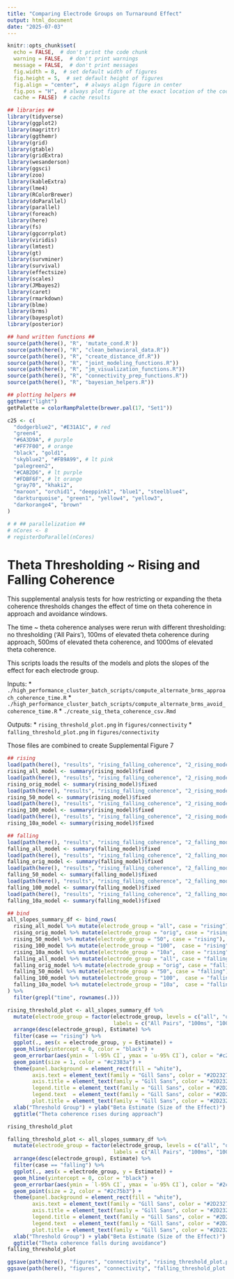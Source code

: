 ```yaml
---
title: "Comparing Electrode Groups on Turnaround Effect"
output: html_document
date: "2025-07-03"
---
```


```r
knitr::opts_chunk$set(
  echo = FALSE,  # don't print the code chunk
  warning = FALSE,  # don't print warnings
  message = FALSE,  # don't print messages
  fig.width = 8,  # set default width of figures
  fig.height = 5,  # set default height of figures
  fig.align = "center",  # always align figure in center
  fig.pos = "H",  # always plot figure at the exact location of the code chunk
  cache = FALSE)  # cache results

## libraries ##
library(tidyverse)
library(ggplot2)
library(magrittr)
library(ggthemr)
library(grid)
library(gtable)
library(gridExtra)
library(wesanderson)
library(ggsci)
library(zoo)
library(kableExtra)
library(lme4)
library(RColorBrewer)
library(doParallel)
library(parallel)
library(foreach)
library(here)
library(fs)
library(ggcorrplot)
library(viridis)
library(lmtest)
library(gt)
library(survminer)
library(survival)
library(effectsize)
library(scales)
library(JMbayes2)
library(caret)
library(rmarkdown)
library(blme)
library(brms)
library(bayesplot)
library(posterior)

## hand written functions ##
source(path(here(), "R", 'mutate_cond.R'))
source(path(here(), "R", "clean_behavioral_data.R"))
source(path(here(), "R", "create_distance_df.R"))
source(path(here(), "R", "joint_modeling_functions.R"))
source(path(here(), "R", "jm_visualization_functions.R"))
source(path(here(), "R", "connectivity_prep_functions.R"))
source(path(here(), "R", "bayesian_helpers.R"))

## plotting helpers ##
ggthemr("light")
getPalette = colorRampPalette(brewer.pal(17, "Set1"))

c25 <- c(
  "dodgerblue2", "#E31A1C", # red
  "green4",
  "#6A3D9A", # purple
  "#FF7F00", # orange
  "black", "gold1",
  "skyblue2", "#FB9A99", # lt pink
  "palegreen2",
  "#CAB2D6", # lt purple
  "#FDBF6F", # lt orange
  "gray70", "khaki2",
  "maroon", "orchid1", "deeppink1", "blue1", "steelblue4",
  "darkturquoise", "green1", "yellow4", "yellow3",
  "darkorange4", "brown"
)

# # ## parallelization ##
# nCores <- 8
# registerDoParallel(nCores)


```


# Theta Thresholding ~ Rising and Falling Coherence

This supplemental analysis tests for how restricting or expanding the theta coherence thresholds changes the effect of time on theta coherence in approach and avoidance windows. 

The time ~ theta coherence analyses were rerun with different thresholding: no thresholding ('All Pairs'), 100ms of elevated theta coherence during approach, 500ms of elevated theta coherence, and 1000ms of elevated theta coherence.

This scripts loads the results of the models and plots the slopes of the effect for each electrode group. 

Inputs:
* `./high_performance_cluster_batch_scripts/compute_alternate_brms_approach_coherence_time.R` 
* `./high_performance_cluster_batch_scripts/compute_alternate_brms_avoid_coherence_time.R`
* `./create_sig_theta_coherence_csv.Rmd`

Outputs:
* `rising_threshold_plot.png` in `figures/connectivity`
* `falling_threshold_plot.png` in `figures/connectivity`

Those files are combined to create Supplemental Figure 7


```r

## rising
load(path(here(), "results", "rising_falling_coherence", "2_rising_model_all_elecs_brms.RData"))
rising_all_model <- summary(rising_model)$fixed
load(path(here(), "results", "rising_falling_coherence", "2_rising_model_brms.RData"))
rising_orig_model <- summary(rising_model)$fixed
load(path(here(), "results", "rising_falling_coherence", "2_rising_model_50_elecs_brms.RData"))
rising_50_model <- summary(rising_model)$fixed
load(path(here(), "results", "rising_falling_coherence", "2_rising_model_100_elecs_brms.RData"))
rising_100_model <- summary(rising_model)$fixed
load(path(here(), "results", "rising_falling_coherence", "2_rising_model_10a_elecs_brms.RData"))
rising_10a_model <- summary(rising_model)$fixed

## falling
load(path(here(), "results", "rising_falling_coherence", "2_falling_model_all_elecs_brms.RData"))
falling_all_model <- summary(falling_model)$fixed
load(path(here(), "results", "rising_falling_coherence", "2_falling_model_brms.RData"))
falling_orig_model <- summary(falling_model)$fixed
load(path(here(), "results", "rising_falling_coherence", "2_falling_model_50_elecs_brms.RData"))
falling_50_model <- summary(falling_model)$fixed
load(path(here(), "results", "rising_falling_coherence", "2_falling_model_100_elecs_brms.RData"))
falling_100_model <- summary(falling_model)$fixed
load(path(here(), "results", "rising_falling_coherence", "2_falling_model_10a_elecs_brms.RData"))
falling_10a_model <- summary(falling_model)$fixed

## bind
all_slopes_summary_df <- bind_rows(
  rising_all_model %>% mutate(electrode_group = "all", case = "rising"),
  rising_orig_model %>% mutate(electrode_group = "orig", case = "rising"),
  rising_50_model %>% mutate(electrode_group = "50", case = "rising"),
  rising_100_model %>% mutate(electrode_group = "100",  case = "rising"),
  rising_10a_model %>% mutate(electrode_group = "10a",  case = "rising"),
  falling_all_model %>% mutate(electrode_group = "all", case = "falling"),
  falling_orig_model %>% mutate(electrode_group = "orig", case = "falling"),
  falling_50_model %>% mutate(electrode_group = "50", case = "falling"),
  falling_100_model %>% mutate(electrode_group = "100",  case = "falling"),
  falling_10a_model %>% mutate(electrode_group = "10a",  case = "falling")
) %>%
  filter(grepl("time", rownames(.)))
```


```r

rising_threshold_plot <- all_slopes_summary_df %>%
  mutate(electrode_group = factor(electrode_group, levels = c("all", "orig", "10a", "50", "100"),
                                  labels = c("All Pairs", "100ms", "100ms (App.)", "500ms", "1000ms"))) %>%
  arrange(desc(electrode_group), Estimate) %>%
  filter(case == "rising") %>%
  ggplot(., aes(x = electrode_group, y = Estimate)) +
  geom_hline(yintercept = 0, color = "black") +
  geom_errorbar(aes(ymin = `l-95% CI`, ymax = `u-95% CI`), color = "#c2383a", width = .1, size = 1) +
  geom_point(size = 1, color = "#c2383a") +
  theme(panel.background = element_rect(fill = "white"),
        axis.text = element_text(family = "Gill Sans", color = "#2D2327", size = 8),
        axis.title = element_text(family = "Gill Sans", color = "#2D2327", size = 9),
        legend.title = element_text(family = "Gill Sans", color = "#2D2327", size = 7),
        legend.text  = element_text(family = "Gill Sans", color = "#2D2327", size = 7),
        plot.title = element_text(family = "Gill Sans", color = "#2D2327", face = 'bold', size = 9)) +
  xlab("Threshold Group") + ylab("Beta Estimate (Size of the Effect)") +
  ggtitle("Theta coherence rises during approach")

rising_threshold_plot

```

```r

falling_threshold_plot <- all_slopes_summary_df %>%
  mutate(electrode_group = factor(electrode_group, levels = c("all", "orig", "10a", "50", "100"),
                                  labels = c("All Pairs", "100ms", "100ms (App.)", "500ms", "1000ms"))) %>%
  arrange(desc(electrode_group), Estimate) %>%
  filter(case == "falling") %>%
  ggplot(., aes(x = electrode_group, y = Estimate)) +
  geom_hline(yintercept = 0, color = "black") +
  geom_errorbar(aes(ymin = `l-95% CI`, ymax = `u-95% CI`), color = "#2c75b3", width = .1, size = 1) +
  geom_point(size = 2, color = "#2c75b3") +
  theme(panel.background = element_rect(fill = "white"),
        axis.text = element_text(family = "Gill Sans", color = "#2D2327", size = 8),
        axis.title = element_text(family = "Gill Sans", color = "#2D2327", size = 9),
        legend.title = element_text(family = "Gill Sans", color = "#2D2327", size = 7),
        legend.text  = element_text(family = "Gill Sans", color = "#2D2327", size = 7),
        plot.title = element_text(family = "Gill Sans", color = "#2D2327", face = 'bold', size = 9)) +
  xlab("Threshold Group") + ylab("Beta Estimate (Size of the Effect)") +
  ggtitle("Theta coherence falls during avoidance")
falling_threshold_plot

```


```r

ggsave(path(here(), "figures", "connectivity", "rising_threshold_plot.png"), plot = rising_threshold_plot, width = 5, height = 2.5, dpi = 300)
ggsave(path(here(), "figures", "connectivity", "falling_threshold_plot.png"), plot = falling_threshold_plot, width = 5, height = 2.5, dpi = 300)




```


